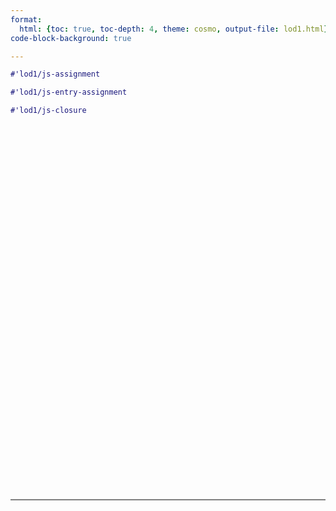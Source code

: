 ```yaml
---
format:
  html: {toc: true, toc-depth: 4, theme: cosmo, output-file: lod1.html}
code-block-background: true

---
```

<style></style><style>.printedClojure .sourceCode {
  background-color: transparent;
  border-style: none;
}
</style><style>.clay-limit-image-width .clay-image {max-width: 100%}
.clay-side-by-side .sourceCode {margin: 0}
.clay-side-by-side {margin: 1em 0}
</style>
<script src="lod1_files/md-default0.js" type="text/javascript"></script><script src="lod1_files/md-default1.js" type="text/javascript"></script><script src="https://cdnjs.cloudflare.com/ajax/libs/leaflet/1.9.4/leaflet.js" type="text/javascript"></script><script src="https://cdn.jsdelivr.net/npm/leaflet-providers@2.0.0/leaflet-providers.min.js" type="text/javascript"></script><link href="https://cdnjs.cloudflare.com/ajax/libs/leaflet/1.9.4/leaflet.css" rel="stylesheet" type="text/css" />

::: {.printedClojure}
```clojure
#'lod1/js-assignment

```
:::



::: {.printedClojure}
```clojure
#'lod1/js-entry-assignment

```
:::



::: {.printedClojure}
```clojure
#'lod1/js-closure

```
:::



```{=html}
<div style="height:600px;"><script>(function () {
let data = {"center":[31.94996816878136,34.889502226989784],"zoom":14,"provider":"Stadia.AlidadeSmooth","geojson":[{"type":"Feature","properties":{"migzar":"\u05d9\u05d4\u05d5\u05d3\u05d9","color":"#2A4D8F"},"geometry":{"type":"Point","coordinates":[34.8875724627736,31.952781706644]}},{"type":"Feature","properties":{"migzar":"\u05d9\u05d4\u05d5\u05d3\u05d9","color":"#2A4D8F"},"geometry":{"type":"Point","coordinates":[34.8769504811108,31.9620162803581]}},{"type":"Feature","properties":{"migzar":"\u05d9\u05d4\u05d5\u05d3\u05d9","color":"#2A4D8F"},"geometry":{"type":"Point","coordinates":[34.9043215123254,31.9460684862358]}},{"type":"Feature","properties":{"migzar":"\u05d9\u05d4\u05d5\u05d3\u05d9","color":"#2A4D8F"},"geometry":{"type":"Point","coordinates":[34.8888300791824,31.9510841745062]}},{"type":"Feature","properties":{"migzar":"\u05e2\u05e8\u05d1\u05d9","color":"#B85C1E"},"geometry":{"type":"Point","coordinates":[34.9033220980488,31.9568745898722]}},{"type":"Feature","properties":{"migzar":"\u05e2\u05e8\u05d1\u05d9","color":"#B85C1E"},"geometry":{"type":"Point","coordinates":[34.8994944715337,31.9523468347933]}},{"type":"Feature","properties":{"migzar":"\u05d9\u05d4\u05d5\u05d3\u05d9","color":"#2A4D8F"},"geometry":{"type":"Point","coordinates":[34.8968605807401,31.9451660704028]}},{"type":"Feature","properties":{"migzar":"\u05d9\u05d4\u05d5\u05d3\u05d9","color":"#2A4D8F"},"geometry":{"type":"Point","coordinates":[34.9026923664031,31.9511685826]}},{"type":"Feature","properties":{"migzar":"\u05d9\u05d4\u05d5\u05d3\u05d9","color":"#2A4D8F"},"geometry":{"type":"Point","coordinates":[34.8940068906718,31.946505499997]}},{"type":"Feature","properties":{"migzar":"\u05d9\u05d4\u05d5\u05d3\u05d9","color":"#2A4D8F"},"geometry":{"type":"Point","coordinates":[34.8900644126911,31.9454065171931]}},{"type":"Feature","properties":{"migzar":"\u05e2\u05e8\u05d1\u05d9","color":"#B85C1E"},"geometry":{"type":"Point","coordinates":[34.8787194760393,31.952124821878]}},{"type":"Feature","properties":{"migzar":"\u05e2\u05e8\u05d1\u05d9","color":"#B85C1E"},"geometry":{"type":"Point","coordinates":[34.8828161855515,31.9440390295285]}},{"type":"Feature","properties":{"migzar":null,"color":null},"geometry":{"type":"Point","coordinates":[34.8997919303447,31.9558496419336]}},{"type":"Feature","properties":{"migzar":"\u05d9\u05d4\u05d5\u05d3\u05d9","color":"#2A4D8F"},"geometry":{"type":"Point","coordinates":[34.8884618374581,31.9343057195852]}},{"type":"Feature","properties":{"migzar":"\u05d9\u05d4\u05d5\u05d3\u05d9","color":"#2A4D8F"},"geometry":{"type":"Point","coordinates":[34.8939230511574,31.9551748572133]}},{"type":"Feature","properties":{"migzar":"\u05d9\u05d4\u05d5\u05d3\u05d9","color":"#2A4D8F"},"geometry":{"type":"Point","coordinates":[34.8803148025986,31.9621769727372]}},{"type":"Feature","properties":{"migzar":"\u05d9\u05d4\u05d5\u05d3\u05d9","color":"#2A4D8F"},"geometry":{"type":"Point","coordinates":[34.8900227034491,31.9396090255328]}},{"type":"Feature","properties":{"migzar":"\u05e2\u05e8\u05d1\u05d9","color":"#B85C1E"},"geometry":{"type":"Point","coordinates":[34.8766499941754,31.9520481994922]}},{"type":"Feature","properties":{"migzar":"\u05e2\u05e8\u05d1\u05d9","color":"#B85C1E"},"geometry":{"type":"Point","coordinates":[34.8762261564324,31.9536451765589]}},{"type":"Feature","properties":{"migzar":null,"color":null},"geometry":{"type":"Point","coordinates":[34.8752703834378,31.9538728852576]}},{"type":"Feature","properties":{"migzar":"\u05d9\u05d4\u05d5\u05d3\u05d9","color":"#2A4D8F"},"geometry":{"type":"Point","coordinates":[34.9034088997414,31.9457513247063]}},{"type":"Feature","properties":{"migzar":"\u05d9\u05d4\u05d5\u05d3\u05d9","color":"#2A4D8F"},"geometry":{"type":"Point","coordinates":[34.8883611755329,31.9342699179165]}},{"type":"Feature","properties":{"migzar":"\u05d9\u05d4\u05d5\u05d3\u05d9","color":"#2A4D8F"},"geometry":{"type":"Point","coordinates":[34.9044577195067,31.946250462632]}},{"type":"Feature","properties":{"migzar":"\u05d9\u05d4\u05d5\u05d3\u05d9","color":"#2A4D8F"},"geometry":{"type":"Point","coordinates":[34.8893143678387,31.9422192340993]}},{"type":"Feature","properties":{"migzar":"\u05d9\u05d4\u05d5\u05d3\u05d9","color":"#2A4D8F"},"geometry":{"type":"Point","coordinates":[34.8756077211355,31.9434209288485]}},{"type":"Feature","properties":{"migzar":"\u05d9\u05d4\u05d5\u05d3\u05d9","color":"#2A4D8F"},"geometry":{"type":"Point","coordinates":[34.8858953476102,31.9489507114762]}},{"type":"Feature","properties":{"migzar":"\u05e2\u05e8\u05d1\u05d9","color":"#B85C1E"},"geometry":{"type":"Point","coordinates":[34.8994833676645,31.956040977899]}},{"type":"Feature","properties":{"migzar":"\u05d9\u05d4\u05d5\u05d3\u05d9","color":"#2A4D8F"},"geometry":{"type":"Point","coordinates":[34.8773489560719,31.9410294618667]}},{"type":"Feature","properties":{"migzar":"\u05d9\u05d4\u05d5\u05d3\u05d9","color":"#2A4D8F"},"geometry":{"type":"Point","coordinates":[34.8938746857253,31.9470371056593]}},{"type":"Feature","properties":{"migzar":null,"color":null},"geometry":{"type":"Point","coordinates":[34.8956020828107,31.9448601081176]}},{"type":"Feature","properties":{"migzar":null,"color":null},"geometry":{"type":"Point","coordinates":[34.8936755801139,31.9467991140636]}},{"type":"Feature","properties":{"migzar":"\u05d9\u05d4\u05d5\u05d3\u05d9","color":"#2A4D8F"},"geometry":{"type":"Point","coordinates":[34.904520159121,31.94616558998]}},{"type":"Feature","properties":{"migzar":"\u05e2\u05e8\u05d1\u05d9","color":"#B85C1E"},"geometry":{"type":"Point","coordinates":[34.8767936962316,31.9520092008913]}},{"type":"Feature","properties":{"migzar":"\u05d9\u05d4\u05d5\u05d3\u05d9","color":"#2A4D8F"},"geometry":{"type":"Point","coordinates":[34.877504412405,31.9417299842163]}},{"type":"Feature","properties":{"migzar":"\u05d9\u05d4\u05d5\u05d3\u05d9","color":"#2A4D8F"},"geometry":{"type":"Point","coordinates":[34.8789702815547,31.9568096116159]}},{"type":"Feature","properties":{"migzar":"\u05d9\u05d4\u05d5\u05d3\u05d9","color":"#2A4D8F"},"geometry":{"type":"Point","coordinates":[34.8784696358801,31.9603761344556]}},{"type":"Feature","properties":{"migzar":"\u05d9\u05d4\u05d5\u05d3\u05d9","color":"#2A4D8F"},"geometry":{"type":"Point","coordinates":[34.8813749556419,31.9436414853077]}},{"type":"Feature","properties":{"migzar":"\u05d9\u05d4\u05d5\u05d3\u05d9","color":"#2A4D8F"},"geometry":{"type":"Point","coordinates":[34.8875453748721,31.945962013686]}},{"type":"Feature","properties":{"migzar":"\u05d9\u05d4\u05d5\u05d3\u05d9","color":"#2A4D8F"},"geometry":{"type":"Point","coordinates":[34.8802468279033,31.9459530015995]}},{"type":"Feature","properties":{"migzar":"\u05d9\u05d4\u05d5\u05d3\u05d9","color":"#2A4D8F"},"geometry":{"type":"Point","coordinates":[34.8782623536873,31.9603071242516]}},{"type":"Feature","properties":{"migzar":"\u05d9\u05d4\u05d5\u05d3\u05d9","color":"#2A4D8F"},"geometry":{"type":"Point","coordinates":[34.9031706240471,31.945707810992]}},{"type":"Feature","properties":{"migzar":"\u05e2\u05e8\u05d1\u05d9","color":"#B85C1E"},"geometry":{"type":"Point","coordinates":[34.8752977805053,31.9539595696562]}},{"type":"Feature","properties":{"migzar":"\u05e2\u05e8\u05d1\u05d9","color":"#B85C1E"},"geometry":{"type":"Point","coordinates":[34.8977257707919,31.951695309238]}},{"type":"Feature","properties":{"migzar":"\u05e2\u05e8\u05d1\u05d9","color":"#B85C1E"},"geometry":{"type":"Point","coordinates":[34.9031321848143,31.9584310522248]}},{"type":"Feature","properties":{"migzar":"\u05d9\u05d4\u05d5\u05d3\u05d9","color":"#2A4D8F"},"geometry":{"type":"Point","coordinates":[34.9027755934421,31.9510313443177]}},{"type":"Feature","properties":{"migzar":"\u05e2\u05e8\u05d1\u05d9","color":"#B85C1E"},"geometry":{"type":"Point","coordinates":[34.8950256112706,31.9584230338584]}},{"type":"Feature","properties":{"migzar":"\u05d9\u05d4\u05d5\u05d3\u05d9","color":"#2A4D8F"},"geometry":{"type":"Point","coordinates":[34.8914338506337,31.9519008966949]}},{"type":"Feature","properties":{"migzar":"\u05d9\u05d4\u05d5\u05d3\u05d9","color":"#2A4D8F"},"geometry":{"type":"Point","coordinates":[34.887534798583,31.9459619872988]}},{"type":"Feature","properties":{"migzar":"\u05d9\u05d4\u05d5\u05d3\u05d9","color":"#2A4D8F"},"geometry":{"type":"Point","coordinates":[34.8850677844212,31.9412908941402]}},{"type":"Feature","properties":{"migzar":"\u05d9\u05d4\u05d5\u05d3\u05d9","color":"#2A4D8F"},"geometry":{"type":"Point","coordinates":[34.8969843513859,31.9452075287351]}},{"type":"Feature","properties":{"migzar":"\u05d9\u05d4\u05d5\u05d3\u05d9","color":"#2A4D8F"},"geometry":{"type":"Point","coordinates":[34.8927296634732,31.9525941670155]}},{"type":"Feature","properties":{"migzar":"\u05d9\u05d4\u05d5\u05d3\u05d9","color":"#2A4D8F"},"geometry":{"type":"Point","coordinates":[34.8843257922486,31.9508097027231]}},{"type":"Feature","properties":{"migzar":"\u05e2\u05e8\u05d1\u05d9","color":"#B85C1E"},"geometry":{"type":"Point","coordinates":[34.9029903376237,31.9584163993569]}},{"type":"Feature","properties":{"migzar":"\u05d9\u05d4\u05d5\u05d3\u05d9","color":"#2A4D8F"},"geometry":{"type":"Point","coordinates":[34.9033868670958,31.9458165248787]}},{"type":"Feature","properties":{"migzar":"\u05d9\u05d4\u05d5\u05d3\u05d9","color":"#2A4D8F"},"geometry":{"type":"Point","coordinates":[34.8873333118978,31.9524667432336]}},{"type":"Feature","properties":{"migzar":null,"color":null},"geometry":{"type":"Point","coordinates":[34.890399729647,31.9433226390892]}},{"type":"Feature","properties":{"migzar":"\u05e2\u05e8\u05d1\u05d9","color":"#B85C1E"},"geometry":{"type":"Point","coordinates":[34.9021054821058,31.9541831521142]}},{"type":"Feature","properties":{"migzar":"\u05d9\u05d4\u05d5\u05d3\u05d9","color":"#2A4D8F"},"geometry":{"type":"Point","coordinates":[34.8843152154075,31.9508096760641]}},{"type":"Feature","properties":{"migzar":null,"color":null},"geometry":{"type":"Point","coordinates":[34.8872594728638,31.9505317545941]}},{"type":"Feature","properties":{"migzar":"\u05d9\u05d4\u05d5\u05d3\u05d9","color":"#2A4D8F"},"geometry":{"type":"Point","coordinates":[34.8885110689185,31.9340696455254]}},{"type":"Feature","properties":{"migzar":"\u05d9\u05d4\u05d5\u05d3\u05d9","color":"#2A4D8F"},"geometry":{"type":"Point","coordinates":[34.8940845380637,31.9465459700491]}},{"type":"Feature","properties":{"migzar":"\u05d9\u05d4\u05d5\u05d3\u05d9","color":"#2A4D8F"},"geometry":{"type":"Point","coordinates":[34.8754672169563,31.9427866856687]}},{"type":"Feature","properties":{"migzar":"\u05e2\u05e8\u05d1\u05d9","color":"#B85C1E"},"geometry":{"type":"Point","coordinates":[34.8996259383102,31.9523882936934]}},{"type":"Feature","properties":{"migzar":"\u05d9\u05d4\u05d5\u05d3\u05d9","color":"#2A4D8F"},"geometry":{"type":"Point","coordinates":[34.8877517820735,31.9484727715199]}},{"type":"Feature","properties":{"migzar":"\u05d9\u05d4\u05d5\u05d3\u05d9","color":"#2A4D8F"},"geometry":{"type":"Point","coordinates":[34.8860135313043,31.9488600999065]}},{"type":"Feature","properties":{"migzar":"\u05d9\u05d4\u05d5\u05d3\u05d9","color":"#2A4D8F"},"geometry":{"type":"Point","coordinates":[34.8800804565799,31.9458996062853]}},{"type":"Feature","properties":{"migzar":"\u05e2\u05e8\u05d1\u05d9","color":"#B85C1E"},"geometry":{"type":"Point","coordinates":[34.8954866636291,31.9511360161789]}},{"type":"Feature","properties":{"migzar":"\u05e2\u05e8\u05d1\u05d9","color":"#B85C1E"},"geometry":{"type":"Point","coordinates":[34.8977835485539,31.9515970242363]}},{"type":"Feature","properties":{"migzar":"\u05e2\u05e8\u05d1\u05d9","color":"#B85C1E"},"geometry":{"type":"Point","coordinates":[34.903459424821,31.9568523818841]}},{"type":"Feature","properties":{"migzar":"\u05e2\u05e8\u05d1\u05d9","color":"#B85C1E"},"geometry":{"type":"Point","coordinates":[34.887583039844,31.9527817330331]}},{"type":"Feature","properties":{"migzar":"\u05e2\u05e8\u05d1\u05d9","color":"#B85C1E"},"geometry":{"type":"Point","coordinates":[34.8949519047331,31.9584944353881]}},{"type":"Feature","properties":{"migzar":"\u05e2\u05e8\u05d1\u05d9","color":"#B85C1E"},"geometry":{"type":"Point","coordinates":[34.8997411902278,31.9558011813759]}},{"type":"Feature","properties":{"migzar":"\u05d9\u05d4\u05d5\u05d3\u05d9","color":"#2A4D8F"},"geometry":{"type":"Point","coordinates":[34.8785760358578,31.9603468209995]}},{"type":"Feature","properties":{"migzar":"\u05e2\u05e8\u05d1\u05d9","color":"#B85C1E"},"geometry":{"type":"Point","coordinates":[34.8955419954081,31.95101701436]}},{"type":"Feature","properties":{"migzar":"\u05d9\u05d4\u05d5\u05d3\u05d9","color":"#2A4D8F"},"geometry":{"type":"Point","coordinates":[34.8878696087746,31.9483871677767]}},{"type":"Feature","properties":{"migzar":"\u05e2\u05e8\u05d1\u05d9","color":"#B85C1E"},"geometry":{"type":"Point","coordinates":[34.8785247533709,31.9516342400468]}},{"type":"Feature","properties":{"migzar":"\u05e2\u05e8\u05d1\u05d9","color":"#B85C1E"},"geometry":{"type":"Point","coordinates":[34.899404437216,31.9559413628693]}},{"type":"Feature","properties":{"migzar":"\u05d9\u05d4\u05d5\u05d3\u05d9","color":"#2A4D8F"},"geometry":{"type":"Point","coordinates":[34.8894629579543,31.9422421506345]}},{"type":"Feature","properties":{"migzar":"\u05d9\u05d4\u05d5\u05d3\u05d9","color":"#2A4D8F"},"geometry":{"type":"Point","coordinates":[34.8852151400486,31.945328504581]}},{"type":"Feature","properties":{"migzar":"\u05d9\u05d4\u05d5\u05d3\u05d9","color":"#2A4D8F"},"geometry":{"type":"Point","coordinates":[34.8863255575555,31.9488132661978]}},{"type":"Feature","properties":{"migzar":"\u05d9\u05d4\u05d5\u05d3\u05d9","color":"#2A4D8F"},"geometry":{"type":"Point","coordinates":[34.8852414119532,31.9417861257464]}},{"type":"Feature","properties":{"migzar":"\u05e2\u05e8\u05d1\u05d9","color":"#B85C1E"},"geometry":{"type":"Point","coordinates":[34.8787022268086,31.9522378763199]}},{"type":"Feature","properties":{"migzar":"\u05d9\u05d4\u05d5\u05d3\u05d9","color":"#2A4D8F"},"geometry":{"type":"Point","coordinates":[34.8900749889191,31.9454065433692]}},{"type":"Feature","properties":{"migzar":"\u05e2\u05e8\u05d1\u05d9","color":"#B85C1E"},"geometry":{"type":"Point","coordinates":[34.8771298513406,31.9621702739111]}},{"type":"Feature","properties":{"migzar":"\u05d9\u05d4\u05d5\u05d3\u05d9","color":"#2A4D8F"},"geometry":{"type":"Point","coordinates":[34.8898100821466,31.939733813094]}},{"type":"Feature","properties":{"migzar":"\u05d9\u05d4\u05d5\u05d3\u05d9","color":"#2A4D8F"},"geometry":{"type":"Point","coordinates":[34.8938062383304,31.9552074984328]}},{"type":"Feature","properties":{"migzar":"\u05d9\u05d4\u05d5\u05d3\u05d9","color":"#2A4D8F"},"geometry":{"type":"Point","coordinates":[34.8781576334329,31.9603364417608]}},{"type":"Feature","properties":{"migzar":"\u05d9\u05d4\u05d5\u05d3\u05d9","color":"#2A4D8F"},"geometry":{"type":"Point","coordinates":[34.9042549318613,31.9461484999632]}},{"type":"Feature","properties":{"migzar":"\u05d9\u05d4\u05d5\u05d3\u05d9","color":"#2A4D8F"},"geometry":null}]};
let center = data['center'];
let zoom = data['zoom'];
let provider = data['provider'];
let geojson = data['geojson'];
let m = L.map(document.currentScript.parentElement);
m.setView(center,zoom);
L.tileLayer.provider(provider).addTo(m);
L.geoJSON(geojson,{
  "pointToLayer":function (feature,latlng){
    return L.circleMarker(latlng,{"radius":8,"color":feature.properties.color});
  }
}).addTo(m);
})();</script></div>
```



```{=html}
<div style="background-color:grey;height:2px;width:100%;"></div>
```



```{=html}
<div></div>
```
